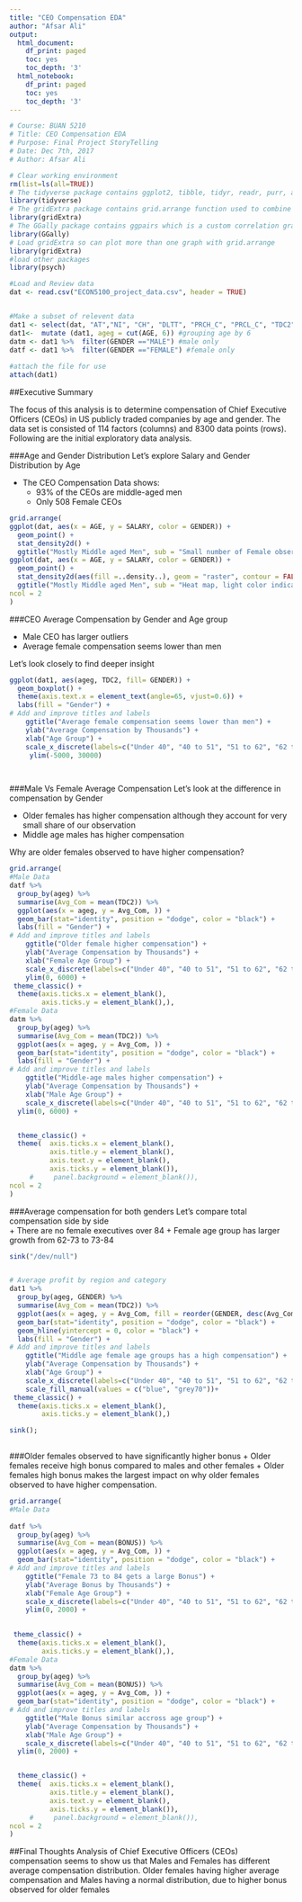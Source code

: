 ---
title: "CEO Compensation EDA"
author: "Afsar Ali"
output:
  html_document:
    df_print: paged
    toc: yes
    toc_depth: '3'
  html_notebook:
    df_print: paged
    toc: yes
    toc_depth: '3'
---

```{r echo=TRUE}
# Course: BUAN 5210
# Title: CEO Compensation EDA 
# Purpose: Final Project StoryTelling
# Date: Dec 7th, 2017
# Author: Afsar Ali
```


```{r echo=TRUE, message=FALSE, warning=FALSE}
# Clear working environment
rm(list=ls(all=TRUE)) 
# The tidyverse package contains ggplot2, tibble, tidyr, readr, purr, and dplyr among others
library(tidyverse)
# The gridExtra package contains grid.arrange function used to combine plots
library(gridExtra)
# The GGally package contains ggpairs which is a custom correlation graph for ggplot2
library(GGally)
# Load gridExtra so can plot more than one graph with grid.arrange
library(gridExtra)
#load other packages
library(psych)

```


```{r echo=TRUE, message=FALSE, warning=FALSE}
#Load and Review data
dat <- read.csv("ECON5100_project_data.csv", header = TRUE)


#Make a subset of relevent data
dat1 <- select(dat, "AT","NI", "CH", "DLTT", "PRCH_C", "PRCL_C", "TDC2", "SALARY", "BONUS", "OTHCOMP", "AGE", "GENDER")
dat1<-  mutate (dat1, ageg = cut(AGE, 6)) #grouping age by 6
datm <- dat1 %>%  filter(GENDER =="MALE") #male only 
datf <- dat1 %>%  filter(GENDER =="FEMALE") #female only
                  
#attach the file for use
attach(dat1)
```

##Executive Summary

The focus of this analysis is to determine compensation of Chief Executive Officers (CEOs) in US publicly traded companies by age and gender. The data set is consisted of 114 factors (columns) and 8300 data points (rows). Following are the initial exploratory data analysis.


###Age and Gender Distribution
Let's explore Salary and Gender Distribution by Age  

+ The CEO Compensation Data shows: 
    - 93% of the CEOs are middle-aged men
    - Only 508 Female CEOs


```{r echo=TRUE, message=FALSE, warning=FALSE}
grid.arrange(
ggplot(dat, aes(x = AGE, y = SALARY, color = GENDER)) +
  geom_point() +
  stat_density2d() +
  ggtitle("Mostly Middle aged Men", sub = "Small number of Female observations"),
ggplot(dat, aes(x = AGE, y = SALARY, color = GENDER)) +
  geom_point() +
  stat_density2d(aes(fill =..density..), geom = "raster", contour = FALSE) +
  ggtitle("Mostly Middle aged Men", sub = "Heat map, light color indicates more observations"),
ncol = 2
)
```


###CEO Average Compensation by Gender and Age group  

+ Male CEO has larger outliers
+ Average female compensation seems lower than men  

Let's look closely to find deeper insight

```{r echo=TRUE, message=FALSE, warning=FALSE}

ggplot(dat1, aes(ageg, TDC2, fill= GENDER)) +
  geom_boxplot() + 
  theme(axis.text.x = element_text(angle=65, vjust=0.6)) + 
  labs(fill = "Gender") +
# Add and improve titles and labels
    ggtitle("Average female compensation seems lower than men") + 
    ylab("Average Compensation by Thousands") +
    xlab("Age Group") +
    scale_x_discrete(labels=c("Under 40", "40 to 51", "51 to 62", "62 to 73", "73 to 84", "84 +", "NA")) +
     ylim(-5000, 30000)

 
```


###Male Vs Female Average Compensation
Let's look at the difference in compensation by Gender   

+ Older females has higher compensation although they account for very small share of our observation 
+ Middle age males has higher compensation
    
Why are older females observed to have higher compensation?


```{r echo=TRUE, message=FALSE, warning=FALSE}
grid.arrange(
#Male Data
datf %>%
  group_by(ageg) %>%
  summarise(Avg_Com = mean(TDC2)) %>%
  ggplot(aes(x = ageg, y = Avg_Com, )) +
  geom_bar(stat="identity", position = "dodge", color = "black") +
  labs(fill = "Gender") +
# Add and improve titles and labels
    ggtitle("Older female higher compensation") + 
    ylab("Average Compensation by Thousands") +
    xlab("Female Age Group") +
    scale_x_discrete(labels=c("Under 40", "40 to 51", "51 to 62", "62 to 73", "73 to 84", "84 +", "NA")) +
    ylim(0, 6000) +
 theme_classic() + 
  theme(axis.ticks.x = element_blank(),
        axis.ticks.y = element_blank(),),
#Female Data
datm %>%
  group_by(ageg) %>%
  summarise(Avg_Com = mean(TDC2)) %>%
  ggplot(aes(x = ageg, y = Avg_Com, )) +
  geom_bar(stat="identity", position = "dodge", color = "black") +
  labs(fill = "Gender") +
# Add and improve titles and labels
    ggtitle("Middle-age males higher compensation") + 
    ylab("Average Compensation by Thousands") +
    xlab("Male Age Group") +
    scale_x_discrete(labels=c("Under 40", "40 to 51", "51 to 62", "62 to 73", "73 to 84", "84 +", "NA")) +
  ylim(0, 6000) +


  theme_classic() + 
  theme(  axis.ticks.x = element_blank(),
          axis.title.y = element_blank(),
          axis.text.y = element_blank(),
          axis.ticks.y = element_blank()),
     #     panel.background = element_blank()),
ncol = 2
)
```

###Average compensation for both genders
Let's compare total compensation side by side   
+ There are no female executives over 84
+ Female age group has larger growth from 62-73 to 73-84 


```{r echo=TRUE, message=FALSE, warning=FALSE}
sink("/dev/null")


# Average profit by region and category 
dat1 %>%
  group_by(ageg, GENDER) %>%
  summarise(Avg_Com = mean(TDC2)) %>%
  ggplot(aes(x = ageg, y = Avg_Com, fill = reorder(GENDER, desc(Avg_Com)))) +
  geom_bar(stat="identity", position = "dodge", color = "black") +
  geom_hline(yintercept = 0, color = "black") +
  labs(fill = "Gender") +
# Add and improve titles and labels
    ggtitle("Middle age female age groups has a high compensation") + 
    ylab("Average Compensation by Thousands") +
    xlab("Age Group") +
    scale_x_discrete(labels=c("Under 40", "40 to 51", "51 to 62", "62 to 73", "73 to 84", "84 +", "NA")) +
    scale_fill_manual(values = c("blue", "grey70"))+
 theme_classic() + 
  theme(axis.ticks.x = element_blank(),
        axis.ticks.y = element_blank(),)

sink(); 
  
```

###Older females observed to have significantly higher bonus 
+ Older females receive high bonus compared to males and other females
+ Older females high bonus makes the largest impact on why older females observed to have higher compensation. 



```{r echo=TRUE, message=FALSE, warning=FALSE}
grid.arrange(
#Male Data
  
datf %>%
  group_by(ageg) %>%
  summarise(Avg_Com = mean(BONUS)) %>%
  ggplot(aes(x = ageg, y = Avg_Com, )) +
  geom_bar(stat="identity", position = "dodge", color = "black") +
# Add and improve titles and labels
    ggtitle("Female 73 to 84 gets a large Bonus") + 
    ylab("Average Bonus by Thousands") +
    xlab("Female Age Group") +
    scale_x_discrete(labels=c("Under 40", "40 to 51", "51 to 62", "62 to 73", "73 to 84", "84 +", "NA")) +
    ylim(0, 2000) +
  

 theme_classic() + 
  theme(axis.ticks.x = element_blank(),
        axis.ticks.y = element_blank(),),
#Female Data
datm %>%
  group_by(ageg) %>%
  summarise(Avg_Com = mean(BONUS)) %>%
  ggplot(aes(x = ageg, y = Avg_Com, )) +
  geom_bar(stat="identity", position = "dodge", color = "black") +
# Add and improve titles and labels
    ggtitle("Male Bonus similar accross age group") + 
    ylab("Average Compensation by Thousands") +
    xlab("Male Age Group") +
    scale_x_discrete(labels=c("Under 40", "40 to 51", "51 to 62", "62 to 73", "73 to 84", "84 +", "NA")) +
  ylim(0, 2000) +


  theme_classic() + 
  theme(  axis.ticks.x = element_blank(),
          axis.title.y = element_blank(),
          axis.text.y = element_blank(),
          axis.ticks.y = element_blank()),
     #     panel.background = element_blank()),
ncol = 2
)
```

##Final Thoughts 
Analysis of Chief Executive Officers (CEOs) compensation seems to show us that Males and Females has different average compensation distribution. Older females having higher average compensation and Males having a normal distribution, due to higher bonus observed for older females
